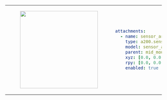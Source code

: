 <table>
    <tr>
        <td>
            <center>
            <figure>
                <img
                    src={require("./img/sensor_arch_510.png").default}
                    width="250"
                />
            </figure>
            </center>
        </td>
<td>

```yaml
attachments:
  - name: sensor_arch
    type: a200.sensor_arch
    model: sensor_arch_510
    parent: mid_mount
    xyz: [0.0, 0.0, 0.0]
    rpy: [0.0, 0.0, 0.0]
    enabled: true
```
</td>
</tr>
</table>
